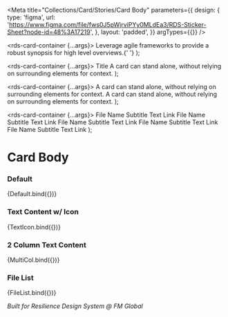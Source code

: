 
<Meta
  title="Collections/Card/Stories/Card Body"
  parameters={{
    design: {
      type: 'figma',
      url: 'https://www.figma.com/file/fws0J5pWjrviPYy0MLdEa3/RDS-Sticker-Sheet?node-id=48%3A17219',
    },
    layout: 'padded',
  }}
  argTypes={{}}
/>

  <rds-card-container {...args}>
    <rds-card-body padded>
      <rds-text size="sm" spacing="none">
        Leverage agile frameworks to provide a robust synopsis for high level overviews.{' '}
      </rds-text>
    </rds-card-body>
  </rds-card-container>
);

  <rds-card-container {...args}>
    <rds-card-body padded>
      <rds-grid type="flex">
        <rds-grid-col>
          <rds-hero-icon class="pr-4 text-grey-900" type="outline" name="users" size="xl"></rds-hero-icon>
        </rds-grid-col>
        <rds-grid-col>
          <rds-text spacing="none">Title</rds-text>
          <rds-text type="inline">A card can stand alone, without relying on surrounding elements for context.</rds-text>
        </rds-grid-col>
      </rds-grid>
    </rds-card-body>
  </rds-card-container>
);

  <rds-card-container {...args}>
    <rds-card-body padded>
      <rds-grid type="flex" justifybetween>
        <rds-grid-col>
          <rds-text type="inline">A card can stand alone, without relying on surrounding elements for context.</rds-text>
        </rds-grid-col>
        <rds-grid-col>
          <rds-text type="inline">A card can stand alone, without relying on surrounding elements for context.</rds-text>
        </rds-grid-col>
      </rds-grid>
    </rds-card-body>
  </rds-card-container>
);

  <rds-card-container {...args}>
    <rds-card-body>
      <rds-file-list>
        <rds-hero-icon name="paper-clip" size="xl" slot="icon"></rds-hero-icon>
        <rds-text type="inline" weight="bold" slot="name">
          File Name
        </rds-text>
        <rds-text type="inline" slot="subtitle">
          Subtitle
        </rds-text>
        <rds-link slot="detail">Text Link</rds-link>
      </rds-file-list>
      <rds-file-list>
        <rds-hero-icon name="paper-clip" size="xl" slot="icon"></rds-hero-icon>
        <rds-text type="inline" weight="bold" slot="name">
          File Name
        </rds-text>
        <rds-text type="inline" slot="subtitle">
          Subtitle
        </rds-text>
        <rds-link slot="detail">Text Link</rds-link>
      </rds-file-list>
      <rds-file-list>
        <rds-hero-icon name="paper-clip" size="xl" slot="icon"></rds-hero-icon>
        <rds-text type="inline" weight="bold" slot="name">
          File Name
        </rds-text>
        <rds-text type="inline" slot="subtitle">
          Subtitle
        </rds-text>
        <rds-link slot="detail">Text Link</rds-link>
      </rds-file-list>
      <rds-file-list>
        <rds-hero-icon name="paper-clip" size="xl" slot="icon"></rds-hero-icon>
        <rds-text type="inline" weight="bold" slot="name">
          File Name
        </rds-text>
        <rds-text type="inline" slot="subtitle">
          Subtitle
        </rds-text>
        <rds-link slot="detail">Text Link</rds-link>
      </rds-file-list>
      <rds-file-list>
        <rds-hero-icon name="paper-clip" size="xl" slot="icon"></rds-hero-icon>
        <rds-text type="inline" weight="bold" slot="name">
          File Name
        </rds-text>
        <rds-text type="inline" slot="subtitle">
          Subtitle
        </rds-text>
        <rds-link slot="detail">Text Link</rds-link>
      </rds-file-list>
    </rds-card-body>
  </rds-card-container>
);

<!--
  <rds-card-container {...args}>
    <rds-card-body padded>
      <rds-grid type="flex">
        <rds-grid-col>
          <rds-hero-icon type="outline" name="users" size="lg" />
        </rds-grid-col>
        <rds-grid-col>
          <rds-text spacing="none">
            Total Subscribers <rds-hero-icon size="xs" name="question-mark-circle" />
          </rds-text>
          <rds-text size="xl" weight="bold" type="inline">
            71,897
          </rds-text>
          <rds-text size="xs" type="inline">
            from 70,946
          </rds-text>
        </rds-grid-col>
      </rds-grid>
    </rds-card-body>
  </rds-card-container>
); -->

# Card Body

### Default

<Canvas>
  <Story name="Default" args={{}}>
    {Default.bind({})}
  </Story>
</Canvas>

<!-- ### Simple Card

<Canvas>
  <Story name="Simple" args={{}}>
    {Simple.bind({})}
  </Story>
</Canvas> -->

### Text Content w/ Icon

<Canvas>
  <Story name="Text Content" args={{}}>
    {TextIcon.bind({})}
  </Story>
</Canvas>

### 2 Column Text Content

<Canvas>
  <Story name="2 Column Text Content" args={{}}>
    {MultiCol.bind({})}
  </Story>
</Canvas>

### File List

<Canvas>
  <Story name="File List" args={{}}>
    {FileList.bind({})}
  </Story>
</Canvas>

_Built for Resilience Design System @ FM Global_
